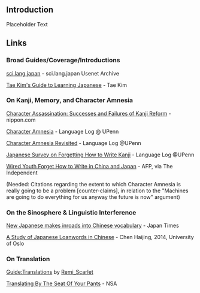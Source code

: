 ==Introduction==

Placeholder Text

==Links==

===Broad Guides/Coverage/Introductions===

[https://www.sljfaq.org/afaq/afaq.html sci.lang.japan] - sci.lang.japan Usenet Archive

[http://www.guidetojapanese.org/learn/ Tae Kim's Guide to Learning Japanese] - Tae Kim

===On Kanji, Memory, and Character Amnesia===

[https://www.nippon.com/en/nipponblog/m00131/character-assassination-successes-and-failures-of-kanji-reform.html Character Assassination: Successes and Failures of Kanji Reform] - nippon.com

[http://languagelog.ldc.upenn.edu/nll/?p=2473 Character Amnesia] - Language Log @ UPenn

[http://languagelog.ldc.upenn.edu/nll/?p=4367 Character Amnesia Revisited] - Language Log @UPenn

[http://languagelog.ldc.upenn.edu/nll/?p=4214 Japanese Survey on Forgetting How to Write Kanji] - Language Log @UPenn

[https://www.independent.co.uk/life-style/gadgets-and-tech/wired-youth-forget-how-to-write-in-china-and-japan-2065228.html Wired Youth Forget How to Write in China and Japan] - AFP, via The Independent

(Needed: Citations regarding the extent to which Character Amnesia is really going to be a problem [counter-claims], in relation to the "Machines are going to do everything for us anyway the future is now" argument)

===On the Sinosphere & Linguistic Interference===

[https://www.japantimes.co.jp/life/2008/10/07/language/new-japanese-makes-inroads-into-chinese-vocabulary/#.XFdfoBkzbOQ New Japanese makes inroads into Chinese vocabulary] - Japan Times

[https://www.duo.uio.no/bitstream/handle/10852/43028/A-Study-of-Japanese-Loanwords-in-Chinese.pdf?sequence=1 A Study of Japanese Loanwords in Chinese] - Chen Haijing, 2014, University of Oslo

===On Translation===

[[Guide:Translations]] by [[User:Remi_Scarlet|Remi_Scarlet]]

[https://www.nsa.gov/Portals/70/documents/news-features/declassified-documents/cryptologic-quarterly/Translating_by_the_Seat_of_Your_Pants.pdf Translating By The Seat Of Your Pants] - NSA